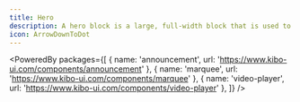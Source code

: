 ```yaml
---
title: Hero
description: A hero block is a large, full-width block that is used to introduce a new product or service.
icon: ArrowDownToDot
---
```


<PoweredBy packages={[
  { name: 'announcement', url: 'https://www.kibo-ui.com/components/announcement' },
  { name: 'marquee', url: 'https://www.kibo-ui.com/components/marquee' },
  { name: 'video-player', url: 'https://www.kibo-ui.com/components/video-player' },
]} />

<Preview path="hero" type="block" />